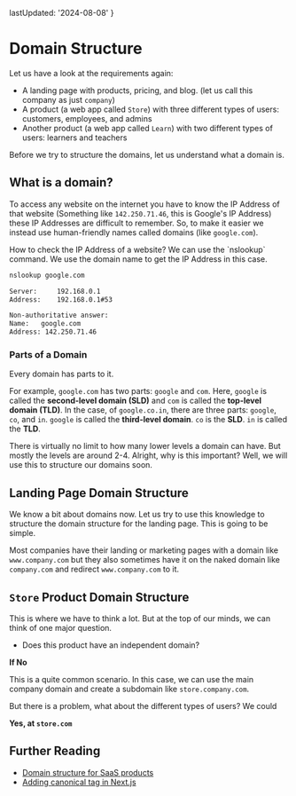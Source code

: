 
  lastUpdated: '2024-08-08'
}

# Domain Structure

Let us have a look at the requirements again:

- A landing page with products, pricing, and blog. (let us call this company as just `company`)
- A product (a web app called `Store`) with three different types of users: customers, employees, and admins
- Another product (a web app called `Learn`) with two different types of users: learners and teachers

Before we try to structure the domains, let us understand what a domain is.

## What is a domain?

To access any website on the internet you have to know the IP Address of that website (Something like `142.250.71.46`, this is Google's IP Address) these IP Addresses are difficult to remember. So, to make it easier we instead use human-friendly names called domains (like `google.com`).

<Callout>
How to check the IP Address of a website? We can use the `nslookup` command. We use the domain name to get the IP Address in this case.

```bash
nslookup google.com

Server:		192.168.0.1
Address:	192.168.0.1#53

Non-authoritative answer:
Name:	google.com
Address: 142.250.71.46
```
</Callout>

### Parts of a Domain

Every domain has parts to it. 

For example, `google.com` has two parts: `google` and `com`. Here, `google` is called the **second-level domain (SLD)** and `com` is called the **top-level domain (TLD)**. In the case, of `google.co.in`, there are three parts: `google`, `co`, and `in`. `google` is called the **third-level domain**. `co` is the **SLD**. `in` is called the **TLD**. 

There is virtually no limit to how many lower levels a domain can have. But mostly the levels are around 2-4. Alright, why is this important? Well, we will use this to structure our domains soon.

## Landing Page Domain Structure

We know a bit about domains now. Let us try to use this knowledge to structure the domain structure for the landing page. This is going to be simple.

Most companies have their landing or marketing pages with a domain like `www.company.com` but they also sometimes have it on the naked domain like `company.com` and redirect `www.company.com` to it.

## `Store` Product Domain Structure

This is where we have to think a lot. But at the top of our minds, we can think of one major question.

- Does this product have an independent domain?

**If No**

This is a quite common scenario. In this case, we can use the main company domain and create a subdomain like `store.company.com`.

But there is a problem, what about the different types of users? We could 

**Yes, at `store.com`**

## Further Reading

- [Domain structure for SaaS products](https://ghinda.com/blog/products/2020/domain-structure-for-saas-products.html)
- [Adding canonical tag in Next.js](https://rishimohan.me/blog/nextjs-canonical-tag)